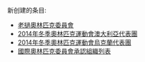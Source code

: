 新创建的条目:
* [[老撾奧林匹克委員會|老撾奧林匹克委員會]]
* [[2014年冬季奧林匹克運動會澳大利亞代表團|2014年冬季奧林匹克運動會澳大利亞代表團]]
* [[2014年冬季奧林匹克運動會烏克蘭代表團|2014年冬季奧林匹克運動會烏克蘭代表團]]
* [[國際奧林匹克委員會承認組織列表|國際奧林匹克委員會承認組織列表]]